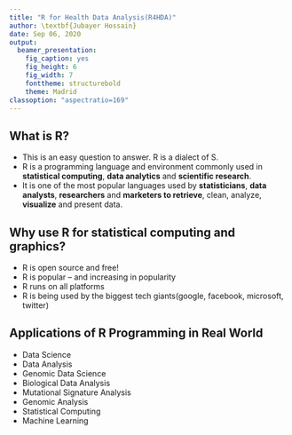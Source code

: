 ```yaml
---
title: "R for Health Data Analysis(R4HDA)"
author: \textbf{Jubayer Hossain}
date: Sep 06, 2020
output:
  beamer_presentation: 
    fig_caption: yes
    fig_height: 6
    fig_width: 7
    fonttheme: structurebold
    theme: Madrid
classoption: "aspectratio=169"
---
```


## What is R?
- This is an easy question to answer. R is a dialect of S.
- R is a programming language and environment commonly used in **statistical computing**, **data analytics** and **scientific research**.
- It is one of the most popular languages used by **statisticians**, **data analysts**, **researchers** and **marketers to retrieve**, clean, analyze, **visualize** and present data.

## Why use R for statistical computing and graphics?
- R is open source and free!
- R is popular – and increasing in popularity
- R runs on all platforms
- R is being used by the biggest tech giants(google, facebook, microsoft, twitter)


## Applications of R Programming in Real World
- Data Science
- Data Analysis 
- Genomic Data Science 
- Biological Data Analysis 
- Mutational Signature Analysis 
- Genomic Analysis 
- Statistical Computing
- Machine Learning

